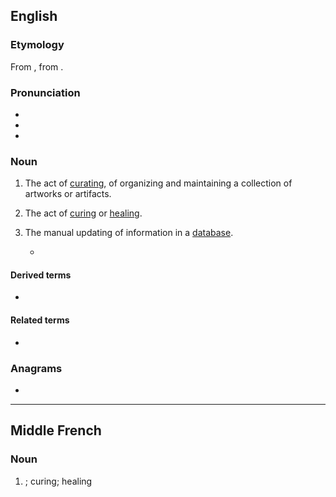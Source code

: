 ==English==
{{wikipedia}}

===Etymology===
From {{bor|en|fro|curacion}}, from {{der|en|la|cūrātiō}}.

===Pronunciation===
* {{IPA|/kjəˈɹeɪʃən/|/kjʊˈɹeɪʃən/|lang=en}}
* {{rhymes|eɪʃən|lang=en}}
* {{hyph|cu|ra|tion|lang=en}}

===Noun===
{{en-noun|~}}

# The act of [[curate|curating]], of organizing and maintaining a collection of artworks or artifacts.
# {{lb|en|archaic}} The act of [[cure|curing]] or [[heal]]ing.
# {{lb|en|databases}} The manual updating of information in a [[database]].
#* {{quote-book|year=2009|author=David Edwards, Jason Stajich, David Hansen
|title=[https://books.google.fr/books?id=Xb3IeXdtQVwC&pg=PA361&dq=%22Manual+database+curation+involves+the+following+steps:+%281%29+finding+articles+of+interest;+%282%29+finding+and+extracting+facts+%28relations,+events%22&hl=fr&sa=X&ved=0CB8Q6AEwAGoVChMIqITHsLq7yAIVAioaCh2OIAbJ#v=onepage&q=%22Manual%20database%20curation%20involves%20the%20following%20steps%3A%20%281%29%20finding%20articles%20of%20interest%3B%20%282%29%20finding%20and%20extracting%20facts%20%28relations%2C%20events%22&f=false Bioinformatics: Tools and Applications]
|passage=Manual database '''curation''' involves the following steps: (1) finding articles of interest; (2) finding and extracting facts (relations, events, associations, etc.) relevant to the database focus; and (3) converting extracted information into predefined standardized form.}}

====Derived terms====
* {{l|en|curational}}

====Related terms====
* {{l|en|curator}}

===Anagrams===
* {{anagrams|en|nocturia}}

----

==Middle French==

===Noun===
{{frm-noun|f}}

# {{l|en|curation}}; curing; healing